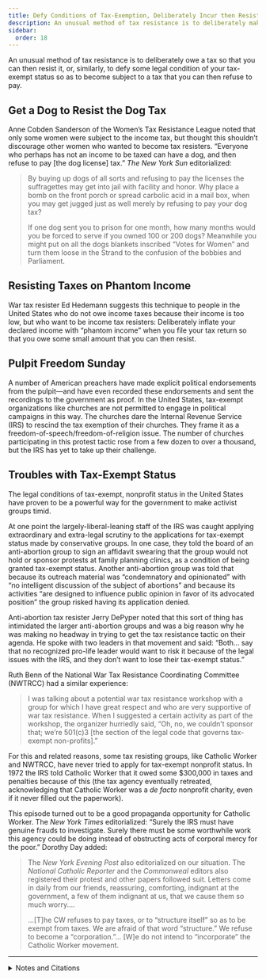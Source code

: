 ```yaml
---
title: Defy Conditions of Tax-Exemption, Deliberately Incur then Resist a Tax
description: An unusual method of tax resistance is to deliberately make yourself taxable in order to owe a tax that you can then resist.
sidebar:
  order: 18
---
```


An unusual method of tax resistance is to deliberately owe a tax so that you can then resist it, or, similarly, to defy some legal condition of your tax-exempt status so as to become subject to a tax that you can then refuse to pay.

## <Badge text="Example" size="medium" /> Get a Dog to Resist the Dog Tax

Anne Cobden Sanderson of the Women’s Tax Resistance League noted that only some women were subject to the income tax, but thought this shouldn’t discourage other women who wanted to become tax resisters.
“Everyone who perhaps has not an income to be taxed can have a dog, and then refuse to pay [the dog license] tax.”
<i>The New York Sun</i> editorialized:

> By buying up dogs of all sorts and refusing to pay the licenses the suffragettes may get into jail with facility and honor.
> Why place a bomb on the front porch or spread carbolic acid in a mail box, when you may get jugged just as well merely by refusing to pay your dog tax?
>
> If one dog sent you to prison for one month, how many months would you be forced to serve if you owned 100 or 200 dogs?
> Meanwhile you might put on all the dogs blankets inscribed “Votes for Women” and turn them loose in the Strand to the confusion of the bobbies and Parliament.

## <Badge text="Example" size="medium" /> Resisting Taxes on Phantom Income

War tax resister Ed Hedemann suggests this technique to people in the United States who do not owe income taxes because their income is too low, but who want to be income tax resisters:
Deliberately inflate your declared income with “phantom income” when you file your tax return so that you owe some small amount that you can then resist.

## <Badge text="Example" size="medium" /> Pulpit Freedom Sunday

A number of American preachers have made explicit political endorsements from the pulpit—and have even recorded these endorsements and sent the recordings to the government as proof.
In the United States, tax-exempt organizations like churches are not permitted to engage in political campaigns in this way.
The churches dare the Internal Revenue Service (IRS) to rescind the tax exemption of their churches.
They frame it as a freedom-of-speech/freedom-of-religion issue.
The number of churches participating in this protest tactic rose from a few dozen to over a thousand, but the IRS has yet to take up their challenge.

## <Badge text="Examples" size="medium" /> Troubles with Tax-Exempt Status

The legal conditions of tax-exempt, nonprofit status in the United States have proven to be a powerful way for the government to make activist groups timid.

At one point the largely-liberal-leaning staff of the IRS was caught applying extraordinary and extra-legal scrutiny to the applications for tax-exempt status made by conservative groups.
In one case, they told the board of an anti-abortion group to sign an affidavit swearing that the group would not hold or sponsor protests at family planning clinics, as a condition of being granted tax-exempt status.
Another anti-abortion group was told that because its outreach material was “condemnatory and opinionated” with “no intelligent discussion of the subject of abortions” and because its activities “are designed to influence public opinion in favor of its advocated position” the group risked having its application denied.

Anti-abortion tax resister Jerry DePyper noted that this sort of thing has intimidated the larger anti-abortion groups and was a big reason why he was making no headway in trying to get the tax resistance tactic on their agenda.
He spoke with two leaders in that movement and said:
“Both… say that no recognized pro-life leader would want to risk it because of the legal issues with the IRS, and they don’t want to lose their tax-exempt status.”

Ruth Benn of the National War Tax Resistance Coordinating Committee (NWTRCC) had a similar experience:

> I was talking about a potential war tax resistance workshop with a group for which I have great respect and who are very supportive of war tax resistance.
> When I suggested a certain activity as part of the workshop, the organizer hurriedly said, “Oh, no, we couldn’t sponsor that; we’re 501(c)3 [the section of the legal code that governs tax-exempt non-profits].”

For this and related reasons, some tax resisting groups, like Catholic Worker and NWTRCC, have never tried to apply for tax-exempt nonprofit status.
In 1972 the IRS told Catholic Worker that it owed some $300,000 in taxes and penalties because of this (the tax agency eventually retreated, acknowledging that Catholic Worker was a <i>de facto</i> nonprofit charity, even if it never filled out the paperwork).

This episode turned out to be a good propaganda opportunity for Catholic Worker.
The <i>New York Times</i> editorialized:
“Surely the IRS must have genuine frauds to investigate.
Surely there must be some worthwhile work this agency could be doing instead of obstructing acts of corporal mercy for the poor.”
Dorothy Day added:

> The <i>New York Evening Post</i> also editorialized on our situation.
> The <i>National Catholic Reporter</i> and the <i>Commonweal</i> editors also registered their protest and other papers followed suit.
> Letters come in daily from our friends, reassuring, comforting, indignant at the government, a few of them indignant at us, that we cause them so much worry.…
>
> …[T]he CW refuses to pay taxes, or to “structure itself” so as to be exempt from taxes.
> We are afraid of that word “structure.”
> We refuse to become a “corporation.”…
> [W]e do not intend to “incorporate” the Catholic Worker movement.

<Aside type="tip" title="Wikipedia">
  <WikipediaBadge title="Pulpit Freedom Sunday" />
  <WikipediaBadge title="Johnson Amendment" />
  <WikipediaBadge title="IRS targeting controversy" />
  <WikipediaBadge title="National War Tax Resistance Coordinating Committee" />
  <WikipediaBadge title="Catholic Worker Movement" />
  <WikipediaBadge title="Dorothy Day" />
</Aside>

---

<details>
<summary>Notes and Citations</summary>

* [“Trafalgar Square Mass Meeting: Mrs. Cobden Sanderson”](https://news.google.com/newspapers?id=GeI6AAAAIBAJ&sjid=6ikMAAAAIBAJ&pg=4616,2737185) <i>The Vote</i> 15 October 1910, p. 291
* [“Dog Tax Strike Is Mrs. Snowden’s Plea”](https://www.fultonhistory.com/Newspaper%209/New%20York%20NY%20Sun/New%20York%20NY%20Sun%201913%20%20Grayscale/New%20York%20NY%20Sun%201913%20%20Grayscale%20-%201094.pdf) <i>New York Sun</i> 13 February 1913
* “Phantom Income” <i>More Than a Paycheck</i> June 2012, p. 2
* DePyper, Jerry “Luke 13:6–9” <i>Pro-life strike/abortion boycott</i> 14 December 2011
* Benn, Ruth [“Nonprofits and Tax-Exempt Status”](https://nwtrcc.org/war-tax-resistance-resources/readings/nonprofits-and-tax-exempt-status/) <i>A Collection of Readings on Money: By, For, and About War Tax Resisters and Resistance</i>
* (editorial) “Imagination, Please” <i>New York Times</i> 24 May 1972
* Day, Dorothy [“On Pilgrimage”](https://catholicworker.org/522-html/) <i>The Catholic Worker</i> June 1972

</details>
